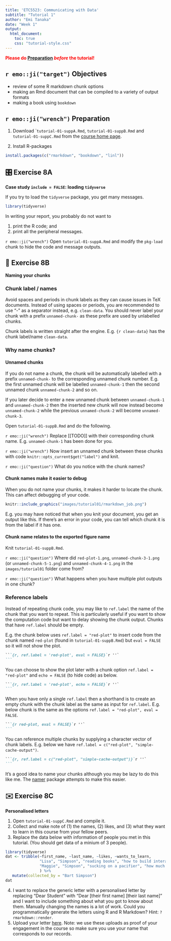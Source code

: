 ```yaml
---
title: 'ETC5523: Communicating with Data'
subtitle: "Tutorial 1"
author: "Emi Tanaka"
date: "Week 1"
output: 
  html_document:
    toc: true
    css: "tutorial-style.css"
---
```



**<span style="color:red">Please do [Preparation](#preparation) *before* the tutorial!</span>**

## `r emo::ji("target")` Objectives

- review of some R markdown chunk options
- making an Rmd document that can be compiled to a variety of output formats
- making a book using `bookdown`


## `r emo::ji("wrench")` Preparation  

   
1. Download ``tutorial-01-suppA.Rmd`, `tutorial-01-suppB.Rmd` and `tutorial-01-suppC.Rmd` from the [course home page](https://cwd.numbat.space/).

1. Install R-packages
```r
install.packages(c("rmarkdown", "bookdown", "linl"))
```
    
## 🎛️ Exercise 8A

**Case study `include = FALSE`: loading `tidyverse`** 

If you try to load the `tidyverse` package, you get many messages.


```r
library(tidyverse)
```

In writing your report, you probably do not want to

1. print the R code; and
1. print all the peripheral messages.


`r emo::ji("wrench")` [Open `tutorial-01-suppA.Rmd` and modify the `pkg-load` chunk to hide the code and message outputs.]{.question}

## 📛 Exercise 8B

**Naming your chunks**

### Chunk label / names

Avoid spaces and periods in chunk labels as they can cause issues in TeX documents. Instead of using spaces or periods, you are recommended to use "-" as a separator instead, e.g. `clean-data`. You should never label your chunk with a prefix `unnamed-chunk-` as these prefix are used by unlabelled chunks.

Chunk labels is written straight after the engine. E.g. `{r clean-data}` has the chunk label/name `clean-data`.


### Why name chunks?

#### Unnamed chunks

If you do not name a chunk, the chunk will be automatically labelled with a prefix `unnamed-chunk-` to the corresponding unnamed chunk number. E.g. the first unnamed chunk will be labelled `unnamed-chunk-1` then the second unnamed chunk `unnamed-chunk-2` and so on. 

If you later decide to enter a new unnamed chunk between `unnamed-chunk-1` and `unnamed-chunk-2` then the inserted new chunk will now instead become `unnamed-chunk-2` while the previous `unnamed-chunk-2` will become `unnamed-chunk-3`.


Open `tutorial-01-suppB.Rmd` and do the following.

`r emo::ji("wrench")` [Replace [[TODO]] with their corresponding chunk name.]{.question} E.g. `unnamed-chunk-1` has been done for you.

`r emo::ji("wrench")` [Now insert an unnamed chunk between these chunks with code `knitr::opts_current$get("label")` and knit.]{.question}

`r emo::ji("question")` [What do you notice with the chunk names?]{.question}



#### Chunk names make it easier to debug

When you do not name your chunks, it makes it harder to locate the chunk. This can affect debugging of your code. 

```r
knitr::include_graphics("images/tutorial01/rmarkdown_job.png")
```

E.g. you may have noticed that when you knit your document, you get an output like this. If there's an error in your code, you can tell which chunk it is from the label if it has one. 


#### Chunk name relates to the exported figure name

Knit `tutorial-01-suppB.Rmd`. 

`r emo::ji("question")` [Where did  `red-plot-1.png`, `unnamed-chunk-3-1.png` (or `unnamed-chunk-5-1.png`) and `unnamed-chunk-4-1.png`  in the `images/tutorial01` folder come from?]{.question}

`r emo::ji("question")` [What happens when you have multiple plot outputs in one chunk?]{.question}


### Reference labels

Instead of repeating chunk code, you may like to `ref.label` the name of the chunk that you want to repeat. This is particularly useful if you want to show the computation code but want to delay showing the chunk output. Chunks that have `ref.label` should be empty.

E.g. the chunk below uses `ref.label = "red-plot"` to insert code from the chunk named `red-plot` (found in `tutorial-01-suppB.Rmd`) but `eval = FALSE` so it will not show the plot. 

````md
```{r, ref.label = 'red-plot', eval = FALSE}`r ''`
```
````


You can choose to show the plot later with a chunk option `ref.label = "red-plot"` and `echo = FALSE` (to hide code) as below.

````md
```{r, ref.label = 'red-plot', echo = FALSE}`r ''`
```
````

When you have only a single `ref.label` then a shorthand is to create an empty chunk with the chunk label as the same as input for `ref.label`. E.g. below chunk is the same as the options `ref.label = "red-plot", eval = FALSE`.

````md
```{r red-plot, eval = FALSE}`r ''`
```
````

You can reference multiple chunks by supplying a character vector of chunk labels. E.g. below we have `ref.label = c("red-plot", "simple-cache-output")`.

````md
```{r, ref.label = c("red-plot", "simple-cache-output")}`r ''`
```
````

It's a good idea to name your chunks although you may be lazy to do this like me. The [namer](https://github.com/lockedata/namer) package attempts to make this easier.


## ✉️ Exercise 8C

**Personalised letters**


1. [Open `tutorial-01-suppC.Rmd` and compile it.]{.question}
2. [Collect and make note of (1) the names, (2) likes, and (3) what they want to learn in this course from your fellow peers.]{.question}
3. [Replace the data below with information of people you met in this tutorial.]{.question} (You should get data of a minium of 3 people).

```r
library(tidyverse)
dat <- tribble(~first_name, ~last_name, ~likes, ~wants_to_learn,
               "Lisa", "Simpson", "reading books", "how to build interactive apps that help collect data on her family",
               "Maggie", "Simpson", "sucking on a pacifier", "how much milk is optimal for growth"
               ) %>% 
   mutate(collected_by = "Bart Simpson")
dat
```

4. I want to replace the generic letter with a personalised letter by replacing "Dear Student" with "Dear [their first name] [their last name]" and I want to include something about what you got to know about them. Manually changing the names is a lot of work. [Could you programmatically generate the letters using R and R Markdown?]{.question} Hint: `?rmarkdown::render`.
5. [Upload your letter [here](https://www.dropbox.com/request/n8aolXPsqLpgQ3viVb6W).]{.question} Note: we use these uploads as proof of your engagement in the course so make sure you use your name that corresponds to our records.
